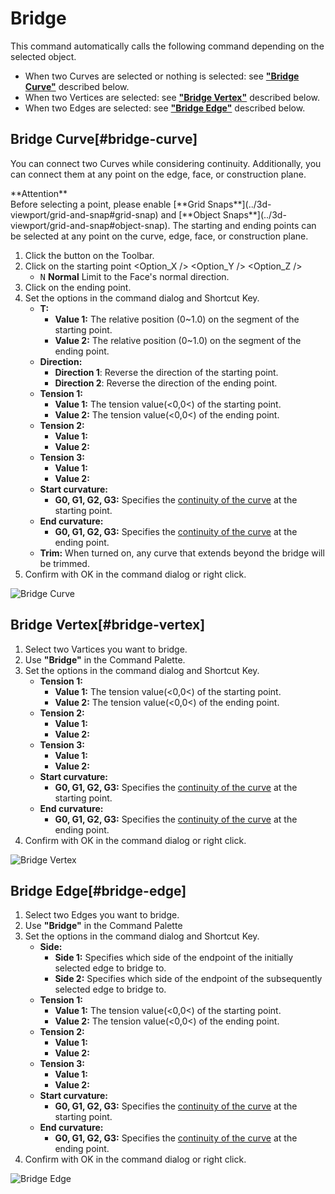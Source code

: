 
# Bridge

<Reference shortcut="" command="Bridge" button="" />

This command automatically calls the following command depending on the selected object.
- When two Curves are selected or nothing is selected: see [**"Bridge Curve"**](#bridge-curve) described below.
- When two Vertices are selected: see [**"Bridge Vertex"**](#bridge-vertex) described below.
- When two Edges are selected: see [**"Bridge Edge"**](#bridge-edge) described below.

## Bridge Curve[#bridge-curve]

You can connect two Curves while considering continuity. Additionally, you can connect them at any point on the edge, face, or construction plane.

<Callout emoji="❗">
    **Attention**<br />
Before selecting a point, please enable [**Grid Snaps**](../3d-viewport/grid-and-snap#grid-snap) and [**Object Snaps**](../3d-viewport/grid-and-snap#object-snap).
</Callout>
<Callout type="info" emoji="ℹ️">
The starting and ending points can be selected at any point on the curve, edge, face, or construction plane.
</Callout>

1. Click the button <ButtonIcon type="button-bridge-curve" /> on the Toolbar.
2. Click on the starting point
   <Option_X />
   <Option_Y />
   <Option_Z />
    - <kbd>N</kbd> **Normal** Limit to the Face's normal direction.  
3. Click on the ending point.  
4. Set the options in the command dialog and Shortcut Key.
    - **T:**
        - **Value 1:** The relative position (0~1.0) on the segment of the starting point.
        - **Value 2:** The relative position (0~1.0) on the segment of the ending point.
    - **Direction:** 
        - **Direction 1**: Reverse the direction of the starting point.
        - **Direction 2**: Reverse the direction of the ending point.
    - **Tension 1:**
        - **Value 1:** The tension value(\<0,0\<) of the starting point.
        - **Value 2:** The tension value(\<0,0\<) of the ending point.
    - **Tension 2:**
        - **Value 1:** 
        - **Value 2:**
    - **Tension 3:**
        - **Value 1:**
        - **Value 2:**
    - **Start curvature:**
        - **G0, G1, G2, G3:** Specifies the [continuity of the curve](../cad-essentials/continuity-curve-and-surface) at the starting point.
     -  **End curvature:**
        - **G0, G1, G2, G3:** Specifies the [continuity of the curve](../cad-essentials/continuity-curve-and-surface) at the ending point.      
    - **Trim:** When turned on, any curve that extends beyond the bridge will be trimmed.
4. Confirm with OK in the command dialog or right click.

![Bridge Curve](/img/bridge-curve.gif)

## Bridge Vertex[#bridge-vertex]



1. Select two Vartices you want to bridge.
2. Use **"Bridge"** in the Command Palette.
3. Set the options in the command dialog and Shortcut Key. 
    - **Tension 1:**
        - **Value 1:** The tension value(\<0,0\<) of the starting point.
        - **Value 2:** The tension value(\<0,0\<) of the ending point.
    - **Tension 2:**
        - **Value 1:** 
        - **Value 2:**
    - **Tension 3:**
        - **Value 1:** 
        - **Value 2:**
    - **Start curvature:**
        - **G0, G1, G2, G3:** Specifies the [continuity of the curve](../cad-essentials/continuity-curve-and-surface) at the starting point.
     -  **End curvature:**
        - **G0, G1, G2, G3:** Specifies the [continuity of the curve](../cad-essentials/continuity-curve-and-surface) at the ending point.  
4. Confirm with OK in the command dialog or right click.

![Bridge Vertex](/img/bridge-vertex.gif)

## Bridge Edge[#bridge-edge]

1. Select two Edges you want to bridge.
2. Use **"Bridge"** in the Command Palette
3. Set the options in the command dialog and Shortcut Key.
    - **Side:** 
        - **Side 1:** Specifies which side of the endpoint of the initially selected edge to bridge to.
        - **Side 2:** Specifies which side of the endpoint of the subsequently selected edge to bridge to.
    - **Tension 1:**
        - **Value 1:** The tension value(\<0,0\<) of the starting point.
        - **Value 2:** The tension value(\<0,0\<) of the ending point.
    - **Tension 2:**
        - **Value 1:** 
        - **Value 2:**
    - **Tension 3:**
        - **Value 1:** 
        - **Value 2:**
    - **Start curvature:**
        - **G0, G1, G2, G3:** Specifies the [continuity of the curve](../cad-essentials/continuity-curve-and-surface) at the starting point.
     -  **End curvature:**
        - **G0, G1, G2, G3:** Specifies the [continuity of the curve](../cad-essentials/continuity-curve-and-surface) at the ending point.    
4. Confirm with OK in the command dialog or right click.

![Bridge Edge](/img/bridge-edge.gif)



